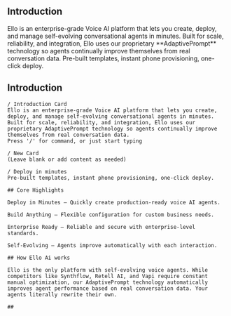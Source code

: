 ## Introduction 

<Card icon="sparkles">
  Ello is an enterprise-grade Voice AI platform that lets you create, deploy, and manage self-evolving conversational agents in minutes. Built for scale, reliability, and integration, Ello uses our proprietary **AdaptivePrompt** technology so agents continually improve themselves from real conversation data.

  <Card title="New Card">
    
  </Card>
  <Card title="Deploy in minutes" horizontal>
    Pre-built templates, instant phone provisioning, one-click deploy.
  </Card>
</Card>

## Introduction

```columns
/ Introduction Card
Ello is an enterprise-grade Voice AI platform that lets you create, deploy, and manage self-evolving conversational agents in minutes. Built for scale, reliability, and integration, Ello uses our proprietary AdaptivePrompt technology so agents continually improve themselves from real conversation data.
Press '/' for command, or just start typing

/ New Card
(Leave blank or add content as needed)

/ Deploy in minutes
Pre-built templates, instant phone provisioning, one-click deploy.

## Core Highlights

Deploy in Minutes – Quickly create production-ready voice AI agents.

Build Anything – Flexible configuration for custom business needs.

Enterprise Ready – Reliable and secure with enterprise-level standards.

Self-Evolving – Agents improve automatically with each interaction.

## How Ello Ai works

Ello is the only platform with self-evolving voice agents. While competitors like Synthflow, Retell AI, and Vapi require constant manual optimization, our AdaptivePrompt technology automatically improves agent performance based on real conversation data. Your agents literally rewrite their own.

## 